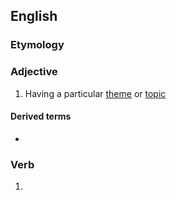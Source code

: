 ==English==

===Etymology===
{{suffix|en|theme|ed}}

===Adjective===
{{en-adj}}

# {{lb|en|often|in combination}} Having a particular [[theme]] or [[topic]]

====Derived terms====
* {{l|en|weather-themed}}

===Verb===
{{head|en|verb form}}

# {{en-past of|theme}}